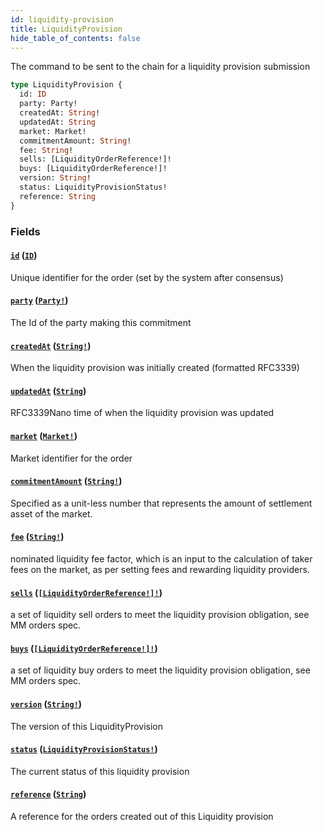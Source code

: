 ```yaml
---
id: liquidity-provision
title: LiquidityProvision
hide_table_of_contents: false
---
```



The command to be sent to the chain for a liquidity provision submission

```graphql
type LiquidityProvision {
  id: ID
  party: Party!
  createdAt: String!
  updatedAt: String
  market: Market!
  commitmentAmount: String!
  fee: String!
  sells: [LiquidityOrderReference!]!
  buys: [LiquidityOrderReference!]!
  version: String!
  status: LiquidityProvisionStatus!
  reference: String
}
```


### Fields

#### [`id`](#) ([`ID`](/docs/testnet/graphql/scalars/id))

Unique identifier for the order (set by the system after consensus)


#### [`party`](#) ([`Party!`](/docs/testnet/graphql/objects/party))

The Id of the party making this commitment


#### [`createdAt`](#) ([`String!`](/docs/testnet/graphql/scalars/string))

When the liquidity provision was initially created (formatted RFC3339)


#### [`updatedAt`](#) ([`String`](/docs/testnet/graphql/scalars/string))

RFC3339Nano time of when the liquidity provision was updated


#### [`market`](#) ([`Market!`](/docs/testnet/graphql/objects/market))

Market identifier for the order


#### [`commitmentAmount`](#) ([`String!`](/docs/testnet/graphql/scalars/string))

Specified as a unit-less number that represents the amount of settlement asset of the market.


#### [`fee`](#) ([`String!`](/docs/testnet/graphql/scalars/string))

nominated liquidity fee factor, which is an input to the calculation of taker fees on the market, as per setting fees and rewarding liquidity providers.


#### [`sells`](#) ([`[LiquidityOrderReference!]!`](/docs/testnet/graphql/objects/liquidity-order-reference))

a set of liquidity sell orders to meet the liquidity provision obligation, see MM orders spec.


#### [`buys`](#) ([`[LiquidityOrderReference!]!`](/docs/testnet/graphql/objects/liquidity-order-reference))

a set of liquidity buy orders to meet the liquidity provision obligation, see MM orders spec.


#### [`version`](#) ([`String!`](/docs/testnet/graphql/scalars/string))

The version of this LiquidityProvision


#### [`status`](#) ([`LiquidityProvisionStatus!`](/docs/testnet/graphql/enums/liquidity-provision-status))

The current status of this liquidity provision


#### [`reference`](#) ([`String`](/docs/testnet/graphql/scalars/string))

A reference for the orders created out of this Liquidity provision




